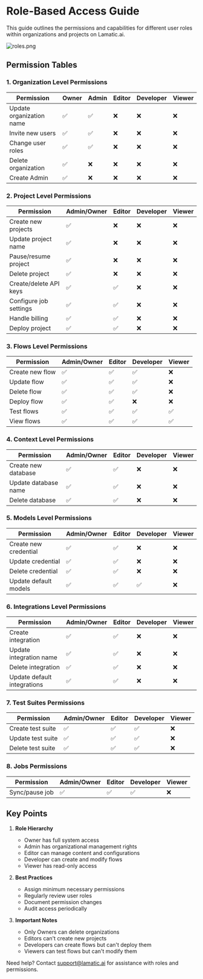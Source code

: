# Role-Based Access Guide

This guide outlines the permissions and capabilities for different user roles within organizations and projects on Lamatic.ai.

![roles.png](./roles.png)

## Permission Tables

### 1. Organization Level Permissions

| Permission | Owner | Admin | Editor | Developer | Viewer |
|------------|-------|--------|---------|------------|---------|
| Update organization name | ✅ | ✅ | ❌ | ❌ | ❌ |
| Invite new users | ✅ | ✅ | ❌ | ❌ | ❌ |
| Change user roles | ✅ | ✅ | ❌ | ❌ | ❌ |
| Delete organization | ✅ | ❌ | ❌ | ❌ | ❌ |
| Create Admin | ✅ | ❌ | ❌ | ❌ | ❌ |

### 2. Project Level Permissions

| Permission | Admin/Owner | Editor | Developer | Viewer |
|------------|-------------|---------|------------|---------|
| Create new projects | ✅ | ❌ | ❌ | ❌ |
| Update project name | ✅ | ❌ | ❌ | ❌ |
| Pause/resume project | ✅ | ❌ | ❌ | ❌ |
| Delete project | ✅ | ❌ | ❌ | ❌ |
| Create/delete API keys | ✅ | ✅ | ❌ | ❌ |
| Configure job settings | ✅ | ✅ | ❌ | ❌ |
| Handle billing | ✅ | ✅ | ❌ | ❌ |
| Deploy project | ✅ | ✅ | ❌ | ❌ |

### 3. Flows Level Permissions

| Permission | Admin/Owner | Editor | Developer | Viewer |
|------------|-------------|---------|------------|---------|
| Create new flow | ✅ | ✅ | ✅ | ❌ |
| Update flow | ✅ | ✅ | ✅ | ❌ |
| Delete flow | ✅ | ✅ | ✅ | ❌ |
| Deploy flow | ✅ | ✅ | ❌ | ❌ |
| Test flows | ✅ | ✅ | ✅ | ✅ |
| View flows | ✅ | ✅ | ✅ | ✅ |

### 4. Context Level Permissions

| Permission | Admin/Owner | Editor | Developer | Viewer |
|------------|-------------|---------|------------|---------|
| Create new database | ✅ | ✅ | ❌ | ❌ |
| Update database name | ✅ | ✅ | ❌ | ❌ |
| Delete database | ✅ | ✅ | ❌ | ❌ |

### 5. Models Level Permissions

| Permission | Admin/Owner | Editor | Developer | Viewer |
|------------|-------------|---------|------------|---------|
| Create new credential | ✅ | ✅ | ❌ | ❌ |
| Update credential | ✅ | ✅ | ❌ | ❌ |
| Delete credential | ✅ | ✅ | ❌ | ❌ |
| Update default models | ✅ | ✅ | ✅ | ❌ |

### 6. Integrations Level Permissions

| Permission | Admin/Owner | Editor | Developer | Viewer |
|------------|-------------|---------|------------|---------|
| Create integration | ✅ | ✅ | ❌ | ❌ |
| Update integration name | ✅ | ✅ | ❌ | ❌ |
| Delete integration | ✅ | ✅ | ❌ | ❌ |
| Update default integrations | ✅ | ✅ | ❌ | ❌ |

### 7. Test Suites Permissions

| Permission | Admin/Owner | Editor | Developer | Viewer |
|------------|-------------|---------|------------|---------|
| Create test suite | ✅ | ✅ | ✅ | ❌ |
| Update test suite | ✅ | ✅ | ✅ | ❌ |
| Delete test suite | ✅ | ✅ | ✅ | ❌ |

### 8. Jobs Permissions

| Permission | Admin/Owner | Editor | Developer | Viewer |
|------------|-------------|---------|------------|---------|
| Sync/pause job | ✅ | ✅ | ✅ | ❌ |

## Key Points

1. **Role Hierarchy**
   - Owner has full system access
   - Admin has organizational management rights
   - Editor can manage content and configurations
   - Developer can create and modify flows
   - Viewer has read-only access

2. **Best Practices**
   - Assign minimum necessary permissions
   - Regularly review user roles
   - Document permission changes
   - Audit access periodically

3. **Important Notes**
   - Only Owners can delete organizations
   - Editors can't create new projects
   - Developers can create flows but can't deploy them
   - Viewers can test flows but can't modify them

Need help? Contact [support@lamatic.ai](mailto:support@lamatic.ai) for assistance with roles and permissions.